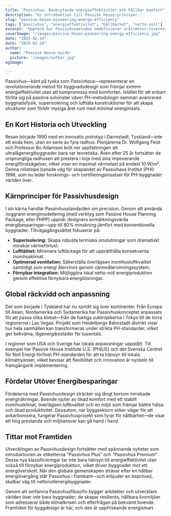 ```yaml
---
title: "Passivhus: Banbrytande energieffektivitet och hållbar komfort"
description: "En introduktion till Passive House-principer."
slug: "passive-house-pioneering-energy-efficiency"
tags: ["passivhus", "energieffektivitet", "hållbarhet", "netto-noll"]
excerpt: "Upptäck hur Passivhusmetoden omdefinierar arkitektur—levererar överlägsen inomhuskomfort, kraftigt minskad energiförbrukning och en betydande minskning av koldioxidutsläpp, oavsett byggnadstyp eller klimat."
coverImage: "/images/passive-house-pioneering-energy-efficiency.jpg"
date: "2025-02-24"
date: "2025-02-24"
author: 
  name: "Passive House Guide"
  picture: "/images/author.jpg"
ogImage: 

---
```

Passivhus—känt på tyska som *Passivhaus*—representerar en revolutionerande metod för byggnadsdesign som främjar extrem energieffektivitet utan att kompromissa med komforten. Istället för att enbart förlita sig på passiva solvinster väver PH-metodologin samman avancerad byggnadsfysik, superisolering och lufttäta konstruktioner för att skapa strukturer som förblir mysiga året runt med minimal energiinsats.

## En Kort Historia och Utveckling

Resan började 1990 med en innovativ prototyp i Darmstadt, Tyskland—inte ett enda hem, utan en serie av fyra radhus. Pionjärerna Dr. Wolfgang Feist och Professor Bo Adamson bröt ner uppfattningen att ultralågenergibyggnader bara var teoretiska. Även efter 25 år fortsätter de ursprungliga radhusen att prestera i linje med sina imponerande energiförutsägelser, vilket visar en maximal värmelast på endast 10 W/m². Denna milstolpe banade väg för skapandet av Passivhaus Institut (PHI) 1996, som nu leder forsknings- och certifieringsinsatser för PH-byggnader världen över.
## Kärnprinciper för Passivhusdesign

I sin kärna handlar Passivhusstandarden om precision. Genom att använda noggrann energimodellering (med verktyg som Passive House Planning Package, eller PHPP) uppnår designers anmärkningsvärda energibesparingar—upp till 80% minskning jämfört med konventionella byggnader. Tillvägagångssättet fokuserar på:
- **Superisolering:** Skapa robusta termiska omslutningar som dramatiskt minskar värmeförlust.
- **Lufttäthet:** Minimera luftläckage för att upprätthålla konsekventa inomhusklimat.
- **Optimerad ventilation:** Säkerställa överlägsen inomhusluftkvalitet samtidigt som energi återvinns genom värmeåtervinningssystem.
- **Förnybar integration:** Möjliggöra lokal netto-noll energiproduktion genom effektiva förnybara energilösningar.

## Global räckvidd och anpassning

Det som började i Tyskland har nu spridit sig över kontinenter. Från Europa till Asien, Nordamerika och Sydamerika har Passivhuskonceptet anpassats för att passa olika klimat—från de fuktiga subtropikerna i Tokyo till de torra regionerna i Las Vegas. Projekt som Heidelbergs Bahnstadt-distrikt visar hur hela samhällen kan transformeras under strikta PH-standarder, vilket ger bekväma, lågenergibostäder för tusentals.

I regioner som USA och Sverige har lokala anpassningar uppstått. Till exempel har Passive House Institute U.S. (PHIUS) och det Svenska Centret för Noll Energi förfinat PH-standarden för att ta hänsyn till lokala klimatnyanser, vilket bevisar att flexibilitet och innovation är nyckeln till framgångsrik implementering.
## Fördelar Utöver Energibesparingar

Fördelarna med Passivhusdesign sträcker sig långt bortom minskade energiräkningar. Boende njuter av ökad komfort med ett stabilt inomhusklimat, överlägsen luftkvalitet och en miljö som främjar bättre hälsa och ökad produktivitet. Dessutom, när byggsektorn söker vägar för att avkarbonisera, fungerar Passivhusprojekt som fyrar för hållbarhet—de visar att hög prestanda och miljöansvar kan gå hand i hand.

## Tittar mot Framtiden

Utvecklingen av Passivhusdesign fortsätter med spännande nyheter som introduktionen av etiketterna “Passivhus Plus” och “Passivhus Premium”. Dessa nya klassificeringar tar inte bara hänsyn till energieffektivitet utan också till förnybar energiproduktion, vilket driver byggnader mot ett energöverskott. När den globala gemenskapen strävar efter en hållbar energiövergång står Passivhus i framkant—och erbjuder en beprövad, skalbar väg till nettonollenergibyggnader.

Genom att omfamna Passivhusfilosofin bygger arkitekter och utvecklare världen över inte bara byggnader; de skapar resilienta, hållbara livsmiljöer som adresserar både klimatkrisen och efterfrågan på bekvämt boende. Framtiden för byggdesign är här, och den är uppfriskande energismart.
